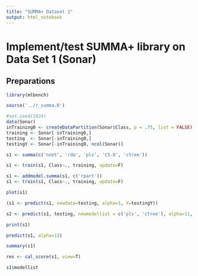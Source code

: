 ```yaml
---
title: "SUMMA+ Dataset 1"
output: html_notebook
---
```


# Implement/test SUMMA+ library on Data Set 1 (Sonar)

## Preparations

```r
library(mlbench)

source('../r_summa.R')
```

```r
#set.seed(1024)
data(Sonar)
inTraining0 <- createDataPartition(Sonar$Class, p = .75, list = FALSE)
training <- Sonar[ inTraining0,]
testing  <- Sonar[-inTraining0,]
testingY <- Sonar[-inTraining0, ncol(Sonar)]
```

```r
s1 <- summa(c('nnet', 'rda', 'pls', 'C5.0', 'ctree'))
```

```r
s1 <- train(s1, Class~., training, update=F)
```

```r
s1 <- addmodel.summa(s1, c('rpart'))
s1 <- train(s1, Class~., training, update=F)
```

```r
plot(s1)
```

```r
(s1 <- predict(s1, newdata=testing, alpha=1, Y=testingY))
```

```r
s2 <- predict(s1, testing, newmodellist = c('pls', 'ctree'), alpha=11, Y=testingY)
```

```r
print(s1)
```

```r
predict(s1, alpha=13)
```

```r
summary(s1)
```

```r
res <- cal_score(s1, view=T)
```

```r
s1$modellist
```

